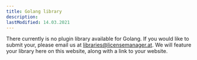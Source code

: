 ```yaml
---
title: Golang library
description:
lastModified: 14.03.2021
---
```


There currently is no plugin library available for Golang. If you would like
to submit your, please email us at libraries@licensemanager.at. We will feature
your library here on this website, along with a link to your website.
